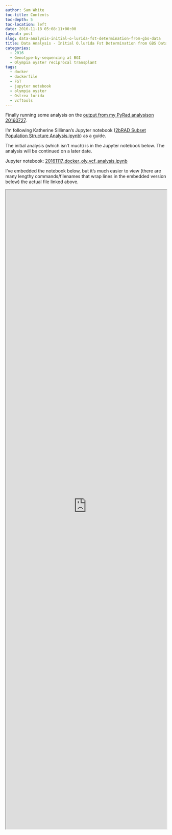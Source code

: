 ```yaml
---
author: Sam White
toc-title: Contents
toc-depth: 5
toc-location: left
date: 2016-11-18 05:08:11+00:00
layout: post
slug: data-analysis-initial-o-lurida-fst-determination-from-gbs-data
title: Data Analysis - Initial O.lurida Fst Determination from GBS Data
categories:
  - 2016
  - Genotype-by-sequencing at BGI
  - Olympia oyster reciprocal transplant
tags:
  - docker
  - dockerfile
  - FST
  - jupyter notebook
  - olympia oyster
  - Ostrea lurida
  - vcftools
---
```


Finally running some analysis on the [output from my PyRad analysison 20160727](https://robertslab.github.io/sams-notebook/posts/2016/2016-07-27-data-analysis-pyrad-analysis-of-olympia-oyster-gbs-data/).

I'm following Katherine Silliman's Jupyter notebook ([2bRAD Subset Population Structure Analysis.ipynb](https://github.com/ksil91/2016_Notebook/blob/master/2bRAD%20Subset%20Population%20Structure%20Analysis.ipynb)) as a guide.

The initial analysis (which isn't much) is in the Jupyter notebook below. The analysis will be continued on a later date.

Jupyter notebook: [20161117_docker_oly_vcf_analysis.ipynb](https://github.com/sr320/LabDocs/blob/master/jupyter_nbs/sam/20161117_docker_oly_vcf_analysis.ipynb)

I've embedded the notebook below, but it's much easier to view (there are many lengthy commands/filenames that wrap lines in the embedded version below) the actual file linked above.

<iframe src="https://render.githubusercontent.com/view/ipynb?commit=075cf684a1cb939a14bacb79bb4b1ba5f845adc8&enc;_url=68747470733a2f2f7261772e67697468756275736572636f6e74656e742e636f6d2f73723332302f4c6162446f63732f303735636636383461316362393339613134626163623739626234623162613566383435616463382f6a7570797465725f6e62732f73616d2f32303136313131375f646f636b65725f6f6c795f7663665f616e616c797369732e6970796e62&nwo;=sr320%2FLabDocs&path;=jupyter_nbs%2Fsam%2F20161117_docker_oly_vcf_analysis.ipynb&repository;_id=13746500#b8c91376-fe37-4025-a344-de988aef044e" width="100%" height="2000" scrolling="yes"></iframe>
